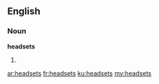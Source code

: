 ==English==
===Noun===
'''headsets'''
# {{plural of|headset}}

[[ar:headsets]]
[[fr:headsets]]
[[ku:headsets]]
[[my:headsets]]